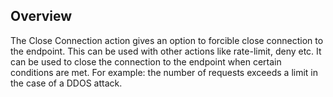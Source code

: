 
## Overview

The Close Connection action gives an option to forcible close connection to the endpoint. This can be used with other actions like rate-limit, deny etc. It can be used to close the connection to the endpoint when certain conditions are met. For example: the number of requests exceeds a limit in the case of a DDOS attack.
